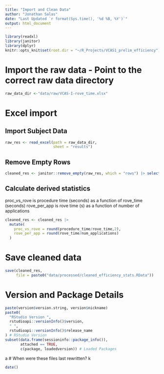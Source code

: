 ```yaml
---
title: "Import and Clean Data"
author: "Jonathan Salas"
date: "Last Updated `r format(Sys.time(), '%d %B, %Y')`"
output: html_document
---
```


```r
library(readxl)
library(janitor)
library(dplyr)
knitr::opts_knit$set(root.dir = "~/R_Projects/VCAS1_prelim_efficiency")
```

# Import the raw data - Point to the correct raw data directory

```r
raw_data_dir <-"data/raw/VCAS-I-rove_time.xlsx"
```

# Excel import

## Import Subject Data
```r
raw_res <- read_excel(path = raw_data_dir,
                      sheet = "results")
```

## Remove Empty Rows

```r
cleaned_res <- janitor::remove_empty(raw_res, which = "rows") |> select(-c(link_to_data, notes))
```

## Calculate derived statistics

proc_vs_rove is procedure time (seconds) as a function of rove_time (seconds)
rove_per_app is rove time (s) as a function of number of applications

```r
cleaned_res <- cleaned_res |>
  mutate(
    proc_vs_rove = round(procedure_time/rove_time,2),
    rove_per_app = round(rove_time/num_applications)
  ) 
```

# Save cleaned data

```r
save(cleaned_res, 
     file = paste0("data/processed/cleaned_efficiency_stats.RData"))
```

# Version and Package Details

```r
paste(version$version.string, version$nickname)
paste0(
  "RStudio Version ",
  rstudioapi::versionInfo()$version,
  " ",
  rstudioapi::versionInfo()$release_name
) # RStudio Version
subset(data.frame(sessioninfo::package_info()),
       attached == TRUE,
       c(package, loadedversion)) # Loaded Packages
```
a
# When were these files last rewritten?
k
```r
date()
```